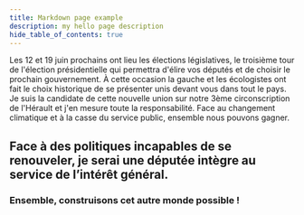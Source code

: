 ```yaml
---
title: Markdown page example
description: my hello page description
hide_table_of_contents: true
---
```



<Title variant="primary">
  Candidate de la nouvelle union populaire écologique et sociale
</Title>
Les 12 et 19 juin prochains ont lieu les élections législatives, le troisième tour
de l'élection présidentielle qui permettra d'élire vos députés et de choisir le prochain
gouvernement. À cette occasion la gauche et les écologistes ont fait le choix historique
de se présenter unis devant vous dans tout le pays. Je suis la candidate de cette
nouvelle union sur notre 3ème circonscription de l'Hérault et j'en mesure toute la
responsabilité. Face au changement climatique et à la casse du service public, ensemble
nous pouvons gagner.

## Face à des politiques incapables de se renouveler, je serai une députée intègre au service de l’intérêt général.

### Ensemble, construisons cet autre monde possible !
